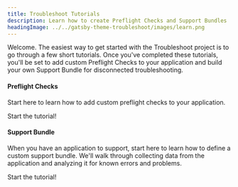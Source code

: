 ```yaml
---
title: Troubleshoot Tutorials
description: Learn how to create Preflight Checks and Support Bundles
headingImage: ../../gatsby-theme-troubleshoot/images/learn.png
---
```



Welcome.
The easiest way to get started with the Troubleshoot project is to go through a few short tutorials.
Once you've completed these tutorials, you'll be set to add custom Preflight Checks to your application and build your own Support Bundle for disconnected troubleshooting.

<div class="side-by-side">
  <div class="flex1">
    <h4>Preflight Checks</h4>
    <p>Start here to learn how to add custom preflight checks to your application.</p>
    <Link to="/preflight/introduction" class="custom-button primary">
      Start the tutorial!
    </Link>
  </div>

  <div class="flex1">
    <h4>Support Bundle</h4>
    <p>
    When you have an application to support, start here to learn how to define a custom support bundle.
    We'll walk through collecting data from the application and analyzing it for known errors and problems.
    </p>
    <Link to="/support-bundle/introduction" class="custom-button primary">
      Start the tutorial!
    </Link>
  </div>
</div>
